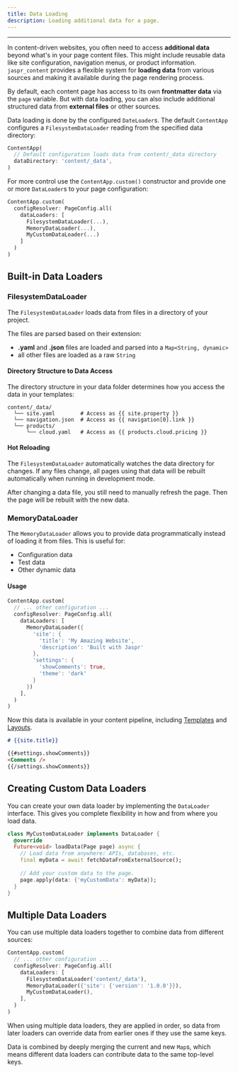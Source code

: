 ```yaml
---
title: Data Loading
description: Loading additional data for a page.
---
```


---

In content-driven websites, you often need to access **additional data** beyond what's in your page content files. This might include reusable data like site configuration, navigation menus, or product information. `jaspr_content` provides a flexible system for **loading data** from various sources and making it available during the page rendering process.

By default, each content page has access to its own **frontmatter data** via the `page` variable. But with data loading, you can also include additional structured data from **external files** or other sources.

Data loading is done by the configured `DateLoader`s. The default `ContentApp` configures a `FilesystemDataLoader` reading from the specified data directory:

```dart
ContentApp(
  // Default configuration loads data from content/_data directory
  dataDirectory: 'content/_data',
)
```

For more control use the `ContentApp.custom()` constructor and provide one or more `DataLoader`s to your page configuration:

```dart
ContentApp.custom(
  configResolver: PageConfig.all(
    dataLoaders: [
      FilesystemDataLoader(...),
      MemoryDataLoader(...),
      MyCustomDataLoader(...)
    ]
  )
)
```

## Built-in Data Loaders

### FilesystemDataLoader

The `FilesystemDataLoader` loads data from files in a directory of your project. 

The files are parsed based on their extension:
- **.yaml** and **.json** files are loaded and parsed into a `Map<String, dynamic>`
- all other files are loaded as a raw `String`

#### Directory Structure to Data Access

The directory structure in your data folder determines how you access the data in your templates:

```
content/_data/
  └── site.yaml        # Access as {{ site.property }}
  └── navigation.json  # Access as {{ navigation[0].link }}
  └── products/
      └── cloud.yaml   # Access as {{ products.cloud.pricing }}
```

#### Hot Reloading

The `FilesystemDataLoader` automatically watches the data directory for changes. If any files change, all pages using that data will be rebuilt automatically when running in development mode.

<Info>
After changing a data file, you still need to manually refresh the page. Then the page will be rebuilt with the new data.
</Info>

### MemoryDataLoader

The `MemoryDataLoader` allows you to provide data programmatically instead of loading it from files. This is useful for:

- Configuration data
- Test data
- Other dynamic data

#### Usage

```dart
ContentApp.custom(
  // ... other configuration ...
  configResolver: PageConfig.all(
    dataLoaders: [
      MemoryDataLoader({
        'site': {
          'title': 'My Amazing Website',
          'description': 'Built with Jaspr'
        },
        'settings': {
          'showComments': true,
          'theme': 'dark'
        }
      })
    ],
  )
)
```

Now this data is available in your content pipeline, including [Templates](/content/concepts/templating) and [Layouts](/content/concepts/page_layouts).

```markdown
# {{site.title}}

{{#settings.showComments}}
<Comments />
{{/settings.showComments}}
```

## Creating Custom Data Loaders

You can create your own data loader by implementing the `DataLoader` interface. This gives you complete flexibility in how and from where you load data.

```dart
class MyCustomDataLoader implements DataLoader {
  @override
  Future<void> loadData(Page page) async {
    // Load data from anywhere: APIs, databases, etc.
    final myData = await fetchDataFromExternalSource();
    
    // Add your custom data to the page.
    page.apply(data: {'myCustomData': myData});
  }
}
```

## Multiple Data Loaders

You can use multiple data loaders together to combine data from different sources:

```dart
ContentApp.custom(
  // ... other configuration ...
  configResolver: PageConfig.all(
    dataLoaders: [
      FilesystemDataLoader('content/_data'),
      MemoryDataLoader({'site': {'version': '1.0.0'}}),
      MyCustomDataLoader(),
    ],
  )
)
```

When using multiple data loaders, they are applied in order, so data from later loaders can override data from earlier ones if they use the same keys.

Data is combined by deeply merging the current and new `Map`s, which means different data loaders can contribute data to the same top-level keys.
